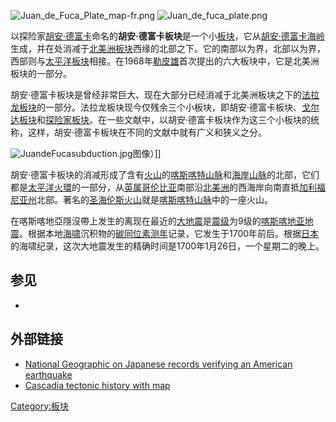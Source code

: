 {{NoteTA
|G1=Earthquake
}}
{{Infobox tectonic plate
| image = File:JuanDeFucaPlate.png
| alt = The Juan de Fuca Plate
| type = [[板塊列表#次要板塊|次要板塊]]
| area = {{convert|250,000|km2|sqmi|abbr=off}}<ref>{{cite web |url=http://geology.about.com/library/bl/blplate_size_table.htm |title=Sizes of Tectonic or Lithospheric Plates |publisher=Geology.about.com |date=2014-03-05 |accessdate=2016-01-06 |archive-date=2016-06-05 |archive-url=https://web.archive.org/web/20160605161523/http://geology.about.com/library/bl/blplate_size_table.htm |dead-url=no }}</ref>
| move_direction = 東北方
| move_speed = {{convert|26|mm|in|abbr=off}}/1年
| geo_features = [[太平洋|太平洋]]
}}
[[File:Juan_de_Fuca_Plate_map-fr.png|thumb]]
[[File:Juan_de_fuca_plate.png|right]]

以探险家[[胡安·德富卡|胡安·德富卡]]命名的'''胡安·德富卡板块'''是一个小[[板块|板块]]，它从[[胡安·德富卡海岭|胡安·德富卡海岭]]生成，并在{{le|喀斯喀地亞隱沒帶|Cascadia subduction zone}}处消减于[[北美洲板块|北美洲板块]]西缘的北部之下。它的南部以{{le|布兰科断裂带|Blanco Fracture Zone}}为界，北部以{{le|努特卡断层|Nootka Fault}}为界，西部则与[[太平洋板块|太平洋板块]]相接。在1968年[[勒皮雄|勒皮雄]]首次提出的六大板块中，它是北美洲板块的一部分。

胡安·德富卡板块是曾经非常巨大、现在大部分已经消减于北美洲板块之下的[[法拉龙板块|法拉龙板块]]的一部分。法拉龙板块现今仅残余三个小板块，即胡安·德富卡板块、[[戈尔达板块|戈尔达板块]]和[[探险家板块|探险家板块]]。在一些文献中，以胡安·德富卡板块作为这三个小板块的统称，这样，胡安·德富卡板块在不同的文献中就有广义和狭义之分。

[[File:JuandeFucasubduction.jpg|left]]图像）]]

胡安·德富卡板块的消减形成了含有[[火山|火山]]的[[喀斯喀特山脉|喀斯喀特山脉]]和[[海岸山脉|海岸山脉]]的北部，它们都是[[環太平洋火山帶|太平洋火環]]的一部分，从[[英属哥伦比亚|英属哥伦比亚]]南部沿[[北美洲|北美洲]]的西海岸向南直抵[[加利福尼亚州|加利福尼亚州]]北部。著名的[[圣海伦斯火山|圣海伦斯火山]]就是[[喀斯喀特山脉|喀斯喀特山脉]]中的一座火山。

在喀斯喀地亞隱沒帶上发生的离现在最近的[[大型逆衝區地震|大地震]]是[[震级|震级]]为9级的[[喀斯喀地亚地震|喀斯喀地亚地震]]。根据本地[[海啸|海啸]]沉积物的[[放射性碳定年法|碳同位素测年]]记录，它发生于1700年前后。根据[[日本|日本]]的海啸纪录，这次大地震发生的精确时间是1700年1月26日，一个星期二的晚上。

==参见==

*{{le|西北太平洋地质|Geology of the Pacific Northwest}}

==外部链接==
*[http://news.nationalgeographic.com/news/2003/12/1208_031208_tsunami.html National Geographic on Japanese records verifying an American earthquake] {{Wayback|url=http://news.nationalgeographic.com/news/2003/12/1208_031208_tsunami.html |date=20171014221415 }}
*[http://www.washington.edu/burkemuseum/geo_history_wa/Cascade%20Episode.htm Cascadia tectonic history with map] {{Wayback|url=http://www.washington.edu/burkemuseum/geo_history_wa/Cascade%20Episode.htm |date=20110629122451 }}

{{Authority control}}
{{DEFAULTSORT:Juan de Fuca Plate}}
{{地球板块}}
[[Category:板块|Category:板块]]